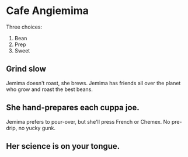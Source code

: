 # Cafe Angiemima

Three choices:
1. Bean
2. Prep
3. Sweet

## Grind slow
Jemima doesn't roast, she brews.
Jemima has friends all over the planet who grow and roast the best beans.

## She hand-prepares each cuppa joe.

Jemima prefers to pour-over, but she'll press French or Chemex. No pre-drip, no yucky gunk.

## Her science is on your tongue.
